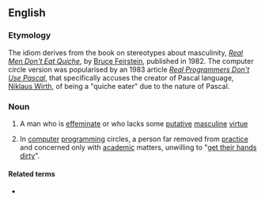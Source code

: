 ==English==

===Etymology===
The idiom derives from the book on stereotypes about masculinity, ''[[w:Real Men Don't Eat Quiche|Real Men Don't Eat Quiche]]'', by [[w:Bruce Feirstein|Bruce Feirstein]], published in 1982. The computer circle version was popularised by an 1983 article ''[[w:Real Programmers Don't Use Pascal|Real Programmers Don't Use Pascal]]'', that specifically accuses the creator of Pascal language, [[w:Niklaus Wirth|Niklaus Wirth]], of being a "quiche eater" due to the nature of Pascal.

===Noun===
{{en-noun|head=[[quiche]]-[[eater]]}}

# {{label|en|idiomatic}} A man who is [[effeminate]] or who lacks some [[putative]] [[masculine]] [[virtue]]
# {{label|en|computing|idiomatic|humorous}} In [[computer]] [[programming]] circles, a person far removed from [[practice]] and concerned only with [[academic]] matters, unwilling to "[[get one's hands dirty|get their hands dirty]]".

====Related terms====
* {{l|en|real men don't eat quiche}}